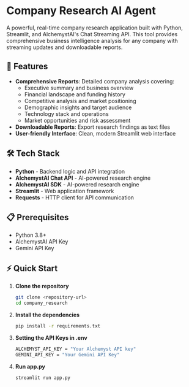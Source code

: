 # Company Research AI Agent

A powerful, real-time company research application built with Python, Streamlit, and AlchemystAI's Chat Streaming API. This tool provides comprehensive business intelligence analysis for any company with streaming updates and downloadable reports.

## 🚀 Features

- **Comprehensive Reports**: Detailed company analysis covering:
  - Executive summary and business overview
  - Financial landscape and funding history
  - Competitive analysis and market positioning
  - Demographic insights and target audience
  - Technology stack and operations
  - Market opportunities and risk assessment
- **Downloadable Reports**: Export research findings as text files
- **User-friendly Interface**: Clean, modern Streamlit web interface

## 🛠️ Tech Stack

- **Python** - Backend logic and API integration
- **AlchemystAI Chat API** - AI-powered research engine
- **AlchemystAI SDK** - AI-powered research engine
- **Streamlit** - Web application framework
- **Requests** - HTTP client for API communication

## 📋 Prerequisites

- Python 3.8+
- AlchemystAI API Key
- Gemini API Key

## ⚡ Quick Start

1. **Clone the repository**
   ```bash
   git clone <repository-url>
   cd company_research

2. **Install the dependencies**
   ```bash
   pip install -r requirements.txt

1. **Setting the API Keys in .env**
   ```bash
   ALCHEMYST_API_KEY = "Your Alchemyst API key"
   GEMINI_API_KEY = "Your Gemini API Key"

3. **Run app.py**
   ```bash
   streamlit run app.py
